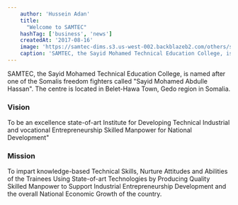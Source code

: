 ```yaml
---
    author: 'Hussein Adan'
    title:
      "Welcome to SAMTEC"
    hashTag: ['business', 'news']
    createdAt: '2017-08-16'
    image: 'https://samtec-dims.s3.us-west-002.backblazeb2.com/others/samtec-1.jpg'
    caption: 'SAMTEC, the Sayid Mohamed Technical Education College, is named after one of the Somalis freedom fighters called...'
---
```


SAMTEC, the Sayid Mohamed Technical Education College, is named after one of the Somalis freedom fighters called "Sayid Mohamed Abdulle Hassan". The centre is located in Belet-Hawa Town, Gedo region in Somalia.

### Vision

To be an excellence state-of-art Institute for Developing Technical Industrial and vocational Entrepreneurship Skilled Manpower for National Development"

### Mission

To impart knowledge-based Technical Skills, Nurture Attitudes and Abilities of the Trainees Using State-of-art Technologies by Producing Quality Skilled Manpower to Support Industrial Entrepreneurship Development and the overall National Economic Growth of the country.

